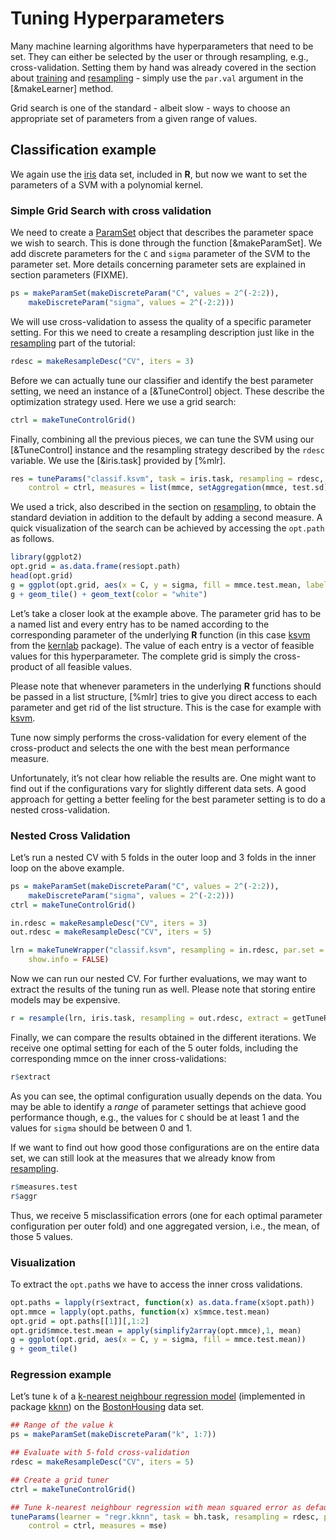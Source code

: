 # Tuning Hyperparameters

Many machine learning algorithms have hyperparameters that need to be set.
They can either be selected by the user or through resampling,
e.g., cross-validation. Setting them by hand was already covered in the
section about [training](train.md) and [resampling](resample.md) - simply use the
`par.val` argument in the [&makeLearner] method.

Grid search is one of the standard - albeit slow - ways to choose an
appropriate set of parameters from a given range of values.


## Classification example

We again use the [iris](&datasets::iris) data set, included in **R**, but now we want to
set the parameters of a SVM with a polynomial kernel.


### Simple Grid Search with cross validation

We need to create a [ParamSet](&makeParamSet) object that describes
the parameter space we wish to search. This is done through the function
[&makeParamSet]. We add discrete parameters for the `C` and `sigma` parameter
of the SVM to the parameter set. More details concerning parameter sets are
explained in section parameters (FIXME).

```r
ps = makeParamSet(makeDiscreteParam("C", values = 2^(-2:2)),
    makeDiscreteParam("sigma", values = 2^(-2:2)))
```

We will use cross-validation to assess the quality of a specific parameter
setting. For this we need to create a resampling description just
like in the [resampling](resample.md) part of the tutorial:

```r
rdesc = makeResampleDesc("CV", iters = 3)
```

Before we can actually tune our classifier and identify the best parameter
setting, we need an instance of a [&TuneControl] object. These describe the
optimization strategy used. Here we use a grid search:

```r
ctrl = makeTuneControlGrid()
```

Finally, combining all the previous pieces, we can tune the SVM
using our [&TuneControl] instance and the resampling strategy
described by the `rdesc` variable.
We use the [&iris.task] provided by [%mlr].

```r
res = tuneParams("classif.ksvm", task = iris.task, resampling = rdesc, par.set = ps, 
    control = ctrl, measures = list(mmce, setAggregation(mmce, test.sd)))
```

We used a trick, also described in the section on [resampling](resample.md), to
obtain the standard deviation in addition to the default by adding a second
measure. A quick visualization of the search can be achieved by accessing
the ``opt.path`` as follows.

```r
library(ggplot2)
opt.grid = as.data.frame(res$opt.path)
head(opt.grid)
g = ggplot(opt.grid, aes(x = C, y = sigma, fill = mmce.test.mean, label = round(mmce.test.sd,3)))
g + geom_tile() + geom_text(color = "white")
```

Let's take a closer look at the example above. The parameter grid has to be a
named list and every entry has to be named according to the corresponding
parameter of the underlying **R** function (in this case [ksvm](&kernlab::ksvm) from 
the [kernlab](http://www.rdocumentation.org/packages/kernlab) package).
The value of each entry is a vector of feasible values for this hyperparameter. 
The complete grid is simply the cross-product of all feasible values.

Please note that whenever parameters in the underlying **R** functions should be
passed in a list structure, [%mlr] tries to give you direct access to
each parameter and get rid of the list structure. This is the case for example
with [ksvm](&kernlab::ksvm).

Tune now simply performs the cross-validation for every element of the
cross-product and selects the one with the best mean performance
measure.

Unfortunately, it's not clear how reliable the results are. One might
want to find out if the configurations vary for slightly different data sets.
A good approach for getting a better feeling for the best parameter setting
is to do a nested cross-validation.


### Nested Cross Validation

Let's run a nested CV with 5 folds in the outer loop and 3 folds in the
inner loop on the above example.

```r
ps = makeParamSet(makeDiscreteParam("C", values = 2^(-2:2)),
    makeDiscreteParam("sigma", values = 2^(-2:2)))
ctrl = makeTuneControlGrid()

in.rdesc = makeResampleDesc("CV", iters = 3)
out.rdesc = makeResampleDesc("CV", iters = 5)

lrn = makeTuneWrapper("classif.ksvm", resampling = in.rdesc, par.set = ps, control = ctrl, 
    show.info = FALSE)
```

Now we can run our nested CV. For further evaluations, we may
want to extract the results of the tuning run as well. Please note that storing
entire models may be expensive.

```r
r = resample(lrn, iris.task, resampling = out.rdesc, extract = getTuneResult, show.info = FALSE)
```

Finally, we can compare the results obtained in the different iterations. We
receive one optimal setting for each of the 5 outer folds, including the
corresponding mmce on the inner cross-validations:

```r
r$extract
```

As you can see, the optimal configuration usually depends on the data. You may
be able to identify a *range* of parameter settings that achieve good
performance though, e.g., the values for `C` should be at least 1 and the values
for `sigma` should be between 0 and 1.

If we want to find out how good those configurations are on the entire data
set, we can still look at the measures that we already know from
[resampling](resample.md).

```r
r$measures.test
r$aggr
```

Thus, we receive 5 misclassification errors (one for each optimal parameter
configuration per outer fold) and one aggregated version, i.e., the mean,
of those 5 values.


### Visualization

To extract the `opt.path`s we have to access the inner cross validations.

```r
opt.paths = lapply(r$extract, function(x) as.data.frame(x$opt.path))
opt.mmce = lapply(opt.paths, function(x) x$mmce.test.mean)
opt.grid = opt.paths[[1]][,1:2]
opt.grid$mmce.test.mean = apply(simplify2array(opt.mmce),1, mean)
g = ggplot(opt.grid, aes(x = C, y = sigma, fill = mmce.test.mean))
g + geom_tile()
```


### Regression example

Let's tune `k` of a [k-nearest neighbour regression model](&kknn::kknn) (implemented
in package [kknn](http://www.rdocumentation.org/packages/kknn)) on the 
[BostonHousing](&mlbench::BostonHousing) data set.

```r
## Range of the value k
ps = makeParamSet(makeDiscreteParam("k", 1:7))

## Evaluate with 5-fold cross-validation
rdesc = makeResampleDesc("CV", iters = 5)

## Create a grid tuner
ctrl = makeTuneControlGrid()

## Tune k-nearest neighbour regression with mean squared error as default measure
tuneParams(learner = "regr.kknn", task = bh.task, resampling = rdesc, par.set = ps, 
    control = ctrl, measures = mse)
```
